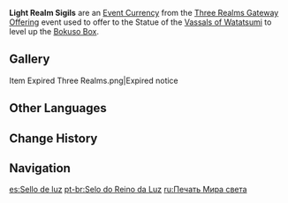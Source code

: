 {{Item Infobox
|id           = 101692
|image        = Item Light Realm Sigil.png
|type         = Consumables
|group        = Event Currencies
|invCategory  = Precious Items
|quality      = 3
|description  = A mark symbolizing the recognition of [[Enkanomiya]]'s [[Tokoyo Ookami]].<br>They can be offered up to the Statue of the Vassals of Watatsumi, thus upgrading the Bokuso Box.
|source1      = [[Three Realms Gateway Offering]] Event
|event        = Three Realms Gateway Offering
}}
'''Light Realm Sigils''' are an [[Event Currency]] from the [[Three Realms Gateway Offering]] event used to offer to the Statue of the [[Vassals of Watatsumi]] to level up the [[Bokuso Box]].

==Gallery==
<gallery>
Item Expired Three Realms.png|Expired notice
</gallery>

==Other Languages==
{{Other Languages
|en      = Light Realm Sigil
|zhs     = 光界之印
|zhs_rm  = Guāng Jiè zhī Yìn
|zht     = 光界之印
|zht_rm  = Guāng Jiè zhī Yìn
|zh_tl   = Seal of Light Kingdom
|ja      = 光界の印
|ja_rm   = Koukai no Shirushi
|ja_tl   = Seal of the Light Realm
|ko      = 광계의 인장
|ko_rm   = Gwanggye-ui Injang
|ko_tl   = Seal of Light Realm
|es      = Sello de luz
|es_tl   = Sigil of Light
|fr      = Sceau du Royaume de la lumière
|fr_tl   = Sigil of the Light Realm
|ru      = Печать Мира света
|ru_tl   = Seal of the World of Light
|th      = Light Realm Sigil
|vi      = Ấn Ánh Sáng
|vi_tl   = Light Seal
|de      = Siegel der Lichtwelt
|de_tl   = Sigil of the Light World
|id      = Sigil Dunia Terang
|id_tl   = Light Realm Sigil
|pt      = Selo do Reino da Luz
|pt_tl   = 
}}

==Change History==
{{Change History|2.5}}

==Navigation==
{{Precious Navbox|Currency}}

[[es:Sello de luz]]
[[pt-br:Selo do Reino da Luz]]
[[ru:Печать Мира света]]
